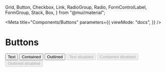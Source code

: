   Grid,
  Button,
  Checkbox,
  Link,
  RadioGroup,
  Radio,
  FormControlLabel,
  FormGroup,
  Stack,
  Box,
} from "@mui/material";

<Meta
  title="Components/Buttons"
  parameters={{
    viewMode: "docs",
  }}
/>

# Buttons

<Canvas>
  <Story name="Buttons" args={{}}>
    <BrowserRouter>
      <Stack spacing={2} direction="column">
        <Box>
          <Stack spacing={2} direction="row">
            <Button variant="text">Text</Button>
            <Button variant="contained">Contained</Button>
            <Button variant="outlined">Outlined</Button>
          </Stack>
        </Box>
        <Box>
          <Stack spacing={2} direction="row">
            <Button variant="text" disabled>
              Text disabled
            </Button>
            <Button variant="contained" disabled>
              Contained disabled
            </Button>
            <Button variant="outlined" disabled>
              Outlined disabled
            </Button>
          </Stack>
        </Box>
      </Stack>
    </BrowserRouter>
  </Story>
</Canvas>
